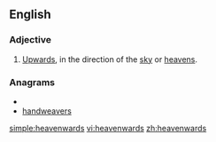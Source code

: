 ==English==
===Adjective===
{{en-adj}}

#[[upwards|Upwards]], in the direction of the [[sky]] or [[heavens]].

===Anagrams===
* {{alphagram|aadeehnrsvw}}
* [[handweavers#English|handweavers]]

[[simple:heavenwards]]
[[vi:heavenwards]]
[[zh:heavenwards]]